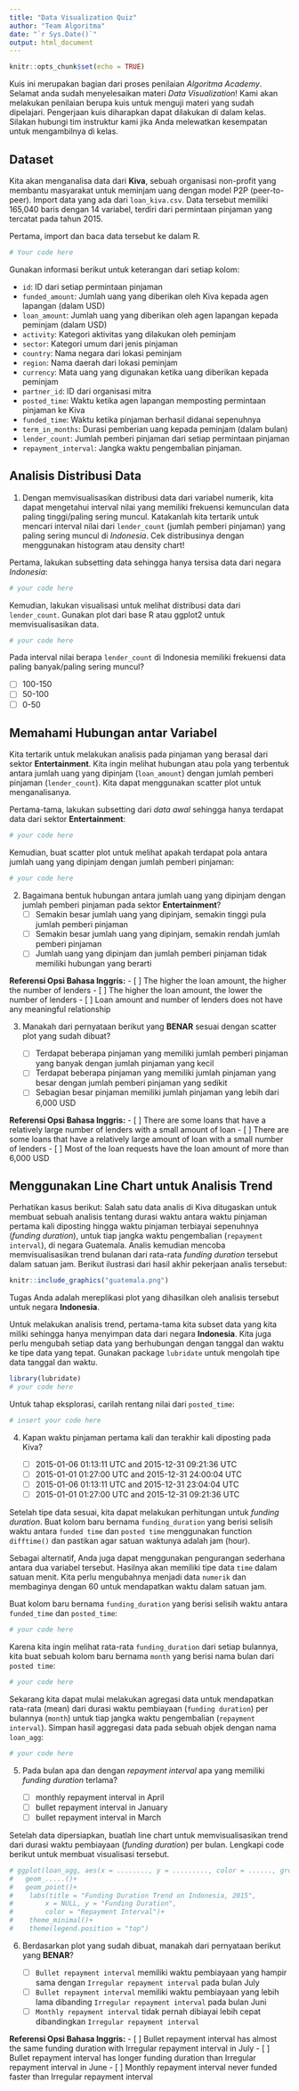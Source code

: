 ```yaml
---
title: "Data Visualization Quiz"
author: "Team Algoritma"
date: "`r Sys.Date()`"
output: html_document
---
```


```r
knitr::opts_chunk$set(echo = TRUE)
```

Kuis ini merupakan bagian dari proses penilaian *Algoritma Academy*. Selamat anda sudah menyelesaikan materi *Data Visualization*! Kami akan melakukan penilaian berupa kuis untuk menguji materi yang sudah dipelajari. Pengerjaan kuis diharapkan dapat dilakukan di dalam kelas. Silakan hubungi tim instruktur kami jika Anda melewatkan kesempatan untuk mengambilnya di kelas.

## Dataset

Kita akan menganalisa data dari **Kiva**, sebuah organisasi non-profit yang membantu masyarakat untuk meminjam uang dengan model P2P (peer-to-peer). Import data yang ada dari `loan_kiva.csv`. Data tersebut memiliki 165,040 baris dengan 14 variabel, terdiri dari permintaan pinjaman yang tercatat pada tahun 2015.
 
Pertama, import dan baca data tersebut ke dalam R.

```r
# Your code here
```

Gunakan informasi berikut untuk keterangan dari setiap kolom:

* `id`: ID dari setiap permintaan pinjaman
* `funded_amount`: Jumlah uang yang diberikan oleh Kiva kepada agen lapangan (dalam USD) 
* `loan_amount`: Jumlah uang yang diberikan oleh agen lapangan kepada peminjam (dalam USD)
* `activity`: Kategori aktivitas yang dilakukan oleh peminjam
* `sector`: Kategori umum dari jenis pinjaman
* `country`: Nama negara dari lokasi peminjam
* `region`: Nama daerah dari lokasi peminjam
* `currency`: Mata uang yang digunakan ketika uang diberikan kepada peminjam
* `partner_id`: ID dari organisasi mitra
* `posted_time`: Waktu ketika agen lapangan memposting permintaan pinjaman ke Kiva
* `funded_time`: Waktu ketika pinjaman berhasil didanai sepenuhnya
* `term_in_months`: Durasi pemberian uang kepada peminjam (dalam bulan)
* `lender_count`: Jumlah pemberi pinjaman dari setiap permintaan pinjaman
* `repayment_interval`: Jangka waktu pengembalian pinjaman.

## Analisis Distribusi Data

1. Dengan memvisualisasikan distribusi data dari variabel numerik, kita dapat mengetahui interval nilai yang memiliki frekuensi kemunculan data paling tinggi/paling sering muncul. Katakanlah kita tertarik untuk mencari interval nilai dari `lender_count` (jumlah pemberi pinjaman) yang paling sering muncul di *Indonesia*. Cek distribusinya dengan menggunakan histogram atau density chart!

Pertama, lakukan subsetting data sehingga hanya tersisa data dari negara *Indonesia*:
```r
# your code here
```

Kemudian, lakukan visualisasi untuk melihat distribusi data dari `lender_count`. Gunakan plot dari base R atau ggplot2 untuk memvisualisasikan data.
```r
# your code here
```

Pada interval nilai berapa `lender_count` di Indonesia memiliki frekuensi data paling banyak/paling sering muncul?
   
   - [ ] 100-150
   - [ ] 50-100
   - [ ] 0-50

## Memahami Hubungan antar Variabel

Kita tertarik untuk melakukan analisis pada pinjaman yang berasal dari sektor **Entertainment**. Kita ingin melihat hubungan atau pola yang terbentuk antara jumlah uang yang dipinjam (`loan_amount`) dengan jumlah pemberi pinjaman (`lender_count`). Kita dapat menggunakan scatter plot untuk menganalisanya.

Pertama-tama, lakukan subsetting dari *data awal* sehingga hanya terdapat data dari sektor **Entertainment**:
```r
# your code here
```

Kemudian, buat scatter plot untuk melihat apakah terdapat pola antara jumlah uang yang dipinjam dengan jumlah pemberi pinjaman:
```r
# your code here
```

2. Bagaimana bentuk hubungan antara jumlah uang yang dipinjam dengan jumlah pemberi pinjaman pada sektor **Entertainment**?
   - [ ] Semakin besar jumlah uang yang dipinjam, semakin tinggi pula jumlah pemberi pinjaman
   - [ ] Semakin besar jumlah uang yang dipinjam, semakin rendah jumlah pemberi pinjaman
   - [ ] Jumlah uang yang dipinjam dan jumlah pemberi pinjaman tidak memiliki hubungan yang berarti
   
**Referensi Opsi Bahasa Inggris:**
   - [ ] The higher the loan amount, the higher the number of lenders
   - [ ] The higher the loan amount, the lower the number of lenders
   - [ ] Loan amount and number of lenders does not have any meaningful relationship

3. Manakah dari pernyataan berikut yang **BENAR** sesuai dengan scatter plot yang sudah dibuat?

   - [ ] Terdapat beberapa pinjaman yang memiliki jumlah pemberi pinjaman yang banyak dengan jumlah pinjaman yang kecil
   - [ ] Terdapat beberapa pinjaman yang memiliki jumlah pinjaman yang besar dengan jumlah pemberi pinjaman yang sedikit
   - [ ] Sebagian besar pinjaman memiliki jumlah pinjaman yang lebih dari 6,000 USD 
   
**Referensi Opsi Bahasa Inggris:**
   - [ ] There are some loans that have a relatively large number of lenders with a small amount of loan
   - [ ] There are some loans that have a relatively large amount of loan with a small number of lenders
   - [ ] Most of the loan requests have the loan amount of more than 6,000 USD

## Menggunakan Line Chart untuk Analisis Trend

Perhatikan kasus berikut: Salah satu data analis di Kiva ditugaskan untuk membuat sebuah analisis tentang durasi waktu antara waktu pinjaman pertama kali diposting hingga waktu pinjaman terbiayai sepenuhnya (*funding duration*), untuk tiap jangka waktu pengembalian (`repayment interval`), di negara Guatemala. Analis kemudian mencoba memvisualisasikan trend bulanan dari rata-rata *funding duration* tersebut dalam satuan jam. Berikut ilustrasi dari hasil akhir pekerjaan analis tersebut:

```r
knitr::include_graphics("guatemala.png")
```

Tugas Anda adalah mereplikasi plot yang dihasilkan oleh analisis tersebut untuk negara **Indonesia**.

Untuk melakukan analisis trend, pertama-tama kita subset data yang kita miliki sehingga hanya menyimpan data dari negara **Indonesia**. Kita juga perlu mengubah setiap data yang berhubungan dengan tanggal dan waktu ke tipe data yang tepat. Gunakan package `lubridate` untuk mengolah tipe data tanggal dan waktu.

```r
library(lubridate)
# your code here
```

Untuk tahap eksplorasi, carilah rentang nilai dari `posted_time`:

```r
# insert your code here
```

4. Kapan waktu pinjaman pertama kali dan terakhir kali diposting pada Kiva?

   - [ ] 2015-01-06 01:13:11 UTC and 2015-12-31 09:21:36 UTC
   - [ ] 2015-01-01 01:27:00 UTC and 2015-12-31 24:00:04 UTC
   - [ ] 2015-01-06 01:13:11 UTC and 2015-12-31 23:04:04 UTC
   - [ ] 2015-01-01 01:27:00 UTC and 2015-12-31 09:21:36 UTC

Setelah tipe data sesuai, kita dapat melakukan perhitungan untuk *funding duration*. Buat kolom baru bernama `funding_duration` yang berisi selisih waktu antara `funded time` dan `posted time` menggunakan function `difftime()` dan pastikan agar satuan waktunya adalah jam (hour).

Sebagai alternatif, Anda juga dapat menggunakan pengurangan sederhana antara dua variabel tersebut. Hasilnya akan memiliki tipe data `time` dalam satuan menit. Kita perlu mengubahnya menjadi data `numerik` dan membaginya dengan 60 untuk mendapatkan waktu dalam satuan jam.

Buat kolom baru bernama `funding_duration` yang berisi selisih waktu antara `funded_time` dan `posted_time`: 
```r
# your code here
```

Karena kita ingin melihat rata-rata `funding_duration` dari setiap bulannya, kita buat sebuah kolom baru bernama `month` yang berisi nama bulan dari `posted time`:
```r
# your code here
```

Sekarang kita dapat mulai melakukan agregasi data untuk mendapatkan rata-rata (mean) dari durasi waktu pembiayaan (`funding duration`) per bulannya (`month`) untuk tiap jangka waktu pengembalian (`repayment interval`). Simpan hasil aggregasi data pada sebuah objek dengan nama `loan_agg`:

```r
# your code here
```

5. Pada bulan apa dan dengan *repayment interval* apa yang memiliki *funding duration* terlama?

   - [ ] monthly repayment interval in April
   - [ ] bullet repayment interval in January
   - [ ] bullet repayment interval in March

Setelah data dipersiapkan, buatlah line chart untuk memvisualisasikan trend dari durasi waktu pembiayaan (*funding duration*) per bulan. Lengkapi code berikut untuk membuat visualisasi tersebut.

```r
# ggplot(loan_agg, aes(x = ........, y = ........., color = ......, group = repayment_interval))+
#   geom_.....()+
#   geom_point()+
#    labs(title = "Funding Duration Trend on Indonesia, 2015",
#        x = NULL, y = "Funding Duration",
#        color = "Repayment Interval")+
#    theme_minimal()+
#    theme(legend.position = "top")
```

6. Berdasarkan plot yang sudah dibuat, manakah dari pernyataan berikut yang **BENAR**?

   - [ ] `Bullet repayment interval` memiliki waktu pembiayaan yang hampir sama dengan `Irregular repayment interval` pada bulan July
   - [ ] `Bullet repayment interval` memiliki waktu pembiayaan yang lebih lama dibanding `Irregular repayment interval` pada bulan Juni
   - [ ] `Monthly repayment interval` tidak pernah dibiayai lebih cepat dibandingkan `Irregular repayment interval`

**Referensi Opsi Bahasa Inggris:**
   - [ ] Bullet repayment interval has almost the same funding duration with Irregular repayment interval in July
   - [ ] Bullet repayment interval has longer funding duration than Irregular repayment interval in June
   - [ ] Monthly repayment interval never funded faster than Irregular repayment interval